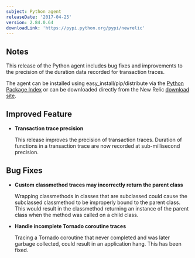 ```yaml
---
subject: Python agent
releaseDate: '2017-04-25'
version: 2.84.0.64
downloadLink: 'https://pypi.python.org/pypi/newrelic'
---
```


## Notes

This release of the Python agent includes bug fixes and improvements to the precision of the duration data recorded for transaction traces.

The agent can be installed using easy_install/pip/distribute via the [Python Package Index](https://pypi.python.org/pypi/newrelic) or can be downloaded directly from the New Relic [download site](http://download.newrelic.com/python_agent/release/).

## Improved Feature

* **Transaction trace precision**

  This release improves the precision of transaction traces. Duration of functions in a transaction trace are now recorded at sub-millisecond precision.

## Bug Fixes

* **Custom classmethod traces may incorrectly return the parent class**

  Wrapping classmethods in classes that are subclassed could cause the subclassed classmethod to be improperly bound to the parent class. This would result in the classmethod returning an instance of the parent class when the method was called on a child class.
* **Handle incomplete Tornado coroutine traces**

  Tracing a Tornado coroutine that never completed and was later garbage collected, could result in an application hang. This has been fixed.
